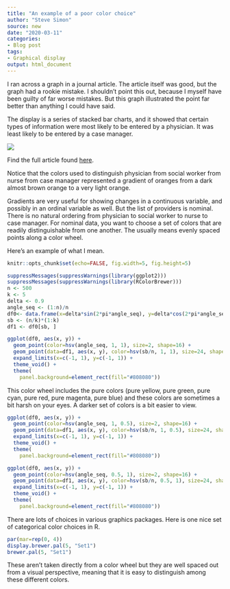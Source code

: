 ```yaml
---
title: "An example of a poor color choice"
author: "Steve Simon"
source: new
date: "2020-03-11"
categories:
- Blog post
tags:
- Graphical display
output: html_document
---
```


I ran across a graph in a journal article. The article itself was good, but the graph had a rookie mistake. I shouldn't point this out, because I myself have been guilty of far worse mistakes. But this graph illustrated the point far better than anything I could have said.

<!---More--->

The display is a series of stacked bar charts, and it showed that certain types of information were most likely to be entered by a physician. It was least likely to be entered by a case manager.

![](http://www.pmean.com/images/20/misuse-of-gradient.png)

Find the full article found [here](https://medinform.jmir.org/2019/3/e13802/). 

Notice that the colors used to distinguish physician from social worker from nurse from case manager represented a gradient of oranges from a dark almost brown orange to a very light orange.

Gradients are very useful for showing changes in a continuous variable, and possibly in an ordinal variable as well. But the list of providers is nominal. There is no natural ordering from physician to social worker to nurse to case manager. For nominal data, you want to choose a set of colors that are readily distinguishable from one another. The usually means evenly spaced points along a color wheel.

Here's an example of what I mean.

```r
knitr::opts_chunk$set(echo=FALSE, fig.width=5, fig.height=5)
```


```r
suppressMessages(suppressWarnings(library(ggplot2)))
suppressMessages(suppressWarnings(library(RColorBrewer)))
n <- 500
k <- 5
delta <- 0.9
angle_seq <- (1:n)/n
df0<- data.frame(x=delta*sin(2*pi*angle_seq), y=delta*cos(2*pi*angle_seq))
sb <- (n/k)*(1:k)
df1 <- df0[sb, ]

ggplot(df0, aes(x, y)) +
  geom_point(color=hsv(angle_seq, 1, 1), size=2, shape=16) +
  geom_point(data=df1, aes(x, y), color=hsv(sb/n, 1, 1), size=24, shape=16) +
  expand_limits(x=c(-1, 1), y=c(-1, 1)) +
  theme_void() +
  theme(
    panel.background=element_rect(fill="#808080"))
```

This color wheel includes the pure colors (pure yellow, pure green, pure cyan, pure red, pure magenta, pure blue) and these colors are sometimes a bit harsh on your eyes. A darker set of colors is a bit easier to view.

```r
ggplot(df0, aes(x, y)) +
  geom_point(color=hsv(angle_seq, 1, 0.5), size=2, shape=16) +
  geom_point(data=df1, aes(x, y), color=hsv(sb/n, 1, 0.5), size=24, shape=16) +
  expand_limits(x=c(-1, 1), y=c(-1, 1)) +
  theme_void() +
  theme(
    panel.background=element_rect(fill="#808080"))
```

```r
ggplot(df0, aes(x, y)) +
  geom_point(color=hsv(angle_seq, 0.5, 1), size=2, shape=16) +
  geom_point(data=df1, aes(x, y), color=hsv(sb/n, 0.5, 1), size=24, shape=16) +
  expand_limits(x=c(-1, 1), y=c(-1, 1)) +
  theme_void() +
  theme(
    panel.background=element_rect(fill="#808080"))
```

There are lots of choices in various graphics packages. Here is one nice set of categorical color choices in R.

```r
par(mar=rep(0, 4))
display.brewer.pal(5, "Set1")
brewer.pal(5, "Set1")
```

These aren't taken directly from a color wheel but they are well spaced out from a visual perspective, meaning that it is easy to distinguish among these different colors.

